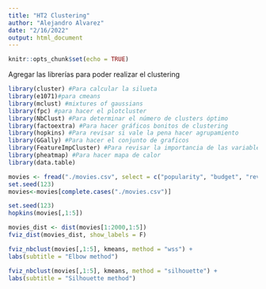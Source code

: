 ---
title: "HT2 Clustering"
author: "Alejandro Alvarez"
date: "2/16/2022"
output: html_document
---

```{r setup, include=FALSE}
knitr::opts_chunk$set(echo = TRUE)
```
 
Agregar las librerías para poder realizar el clustering
```{r paquetes necesarios, message=FALSE,warning=FALSE}
library(cluster) #Para calcular la silueta
library(e1071)#para cmeans
library(mclust) #mixtures of gaussians
library(fpc) #para hacer el plotcluster
library(NbClust) #Para determinar el número de clusters óptimo
library(factoextra) #Para hacer gráficos bonitos de clustering
library(hopkins) #Para revisar si vale la pena hacer agrupamiento
library(GGally) #Para hacer el conjunto de graficos
library(FeatureImpCluster) #Para revisar la importancia de las variables en los grupos.
library(pheatmap) #Para hacer mapa de calor
library(data.table)
```

```{r}
movies <- fread("./movies.csv", select = c("popularity", "budget", "revenue", "runtime", "actorsAmount"))
set.seed(123)
movies<-movies[complete.cases("./movies.csv")]
```

```{r}
set.seed(123)
hopkins(movies[,1:5])
```

```{r}
movies_dist <- dist(movies[1:2000,1:5])
fviz_dist(movies_dist, show_labels = F)
```

```{r}
fviz_nbclust(movies[,1:5], kmeans, method = "wss") +
labs(subtitle = "Elbow method")
```
```{r}
fviz_nbclust(movies[,1:5], kmeans, method = "silhouette") +
labs(subtitle = "Silhouette method")
```

